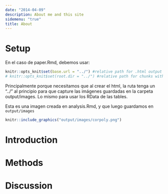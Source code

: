 ```yaml
---
date: "2014-04-09"
description: About me and this site
sidemenu: "true"
title: About
---
```



# Setup 

En el caso de paper.Rmd, debemos usar:

```r
knitr::opts_knit$set(base.url = "../") #relative path for .html output file
# knitr::opts_knit$set(root.dir = "../") #relative path for chunks within .rmd files
```

Principalmente porque necesitamos que al crear el html, la ruta tenga un "../" al principio para que capture las imágenes guardadas en la carpeta output/images. Lo mismo para usar los RData de las tables.



Esta es una imagen creada en analysis.Rmd, y que luego guardamos en `output/images`
```r
knitr::include_graphics("output/images/corpoly.png") 
```




# Introduction

# Methods

# Discussion




